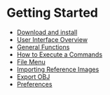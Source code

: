 # Getting Started

  - [Download and install](./start/download-and-install)
  - [User Interface Overview](./start/user-interface-overview)
  - [General Functions](./start/general)
  - [How to Execute a Commands](./start/how-to-execute-a-commands)
  - [File Menu](./start/file-operations)
  - [Importing Reference Images](./start/importing-reference-images)
  - [Export OBJ](./start/export-obj)
  - [Preferences](./start/preferences)


